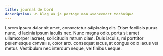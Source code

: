 ```yaml
---
title: journal de bord
description: Un blog où je partage mon avancement technique
---
```


Lorem ipsum dolor sit amet, consectetur adipiscing elit. Etiam facilisis purus nunc, id lacinia ipsum iaculis nec. Nunc magna odio, porta sit amet ullamcorper laoreet, sollicitudin rutrum diam. Duis iaculis, mi porttitor pellentesque convallis, dolor arcu consequat lacus, at congue odio lacus vel metus. Vestibulum nec interdum neque, vel finibus neque.

